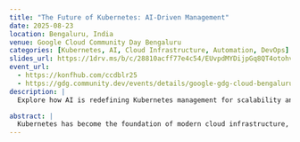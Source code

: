 ```yaml
---
title: "The Future of Kubernetes: AI-Driven Management"
date: 2025-08-23
location: Bengaluru, India
venue: Google Cloud Community Day Bengaluru
categories: [Kubernetes, AI, Cloud Infrastructure, Automation, DevOps]
slides_url: https://1drv.ms/b/c/28810acff77e4c54/EUvpdMYDijpGq8QT4otohv8BGt3C5Oa59XlDd2ewFRwlpQ?e=ePM5Ev
event_url:
  - https://konfhub.com/ccdblr25
  - https://gdg.community.dev/events/details/google-gdg-cloud-bengaluru-presents-google-cloud-community-day-bengaluru-2025/
description: |
  Explore how AI is redefining Kubernetes management for scalability and efficiency.

abstract: |
  Kubernetes has become the foundation of modern cloud infrastructure, and AI is rapidly transforming how it is managed. This session dives into AI-driven techniques enhancing cluster automation, resource optimization, and operational reliability. Attendees will learn about predictive workload management, automated troubleshooting driven by machine learning, and strategies to build resilient Kubernetes environments. The talk also addresses challenges in trust, scalability, and DevOps integration, providing a comprehensive view of Kubernetes’ AI-powered future.
---
```

